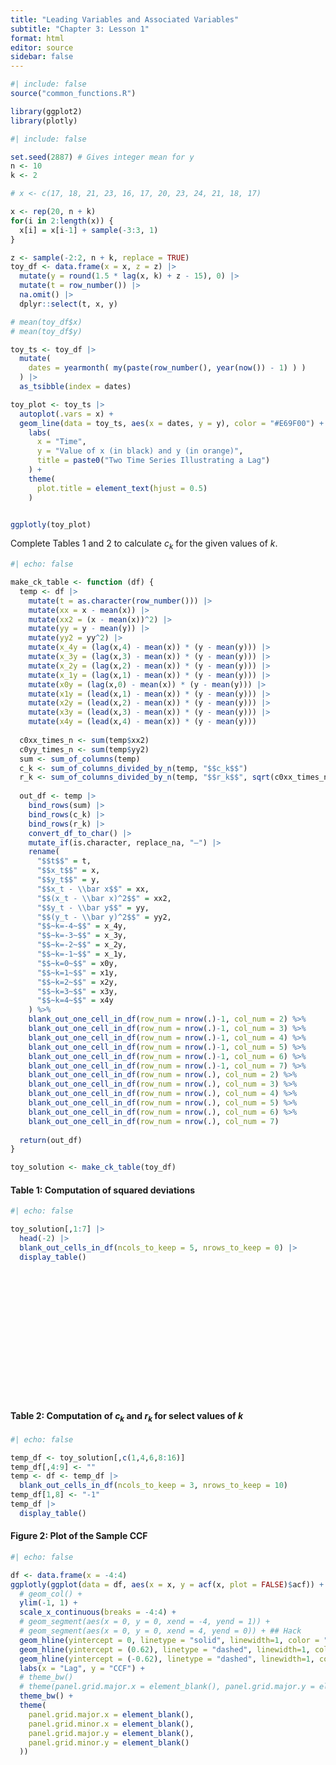 ```yaml
---
title: "Leading Variables and Associated Variables"
subtitle: "Chapter 3: Lesson 1"
format: html
editor: source
sidebar: false
---
```


```r
#| include: false
source("common_functions.R")

library(ggplot2)
library(plotly)
```

```{=html}
<script type="text/javascript">
 function showhide(id) {
    var e = document.getElementById(id);
    e.style.display = (e.style.display == 'block') ? 'none' : 'block';
 }
 
 function openTab(evt, tabName) {
    var i, tabcontent, tablinks;
    tabcontent = document.getElementsByClassName("tabcontent");
    for (i = 0; i < tabcontent.length; i++) {
        tabcontent[i].style.display = "none";
    }
    tablinks = document.getElementsByClassName("tablinks");
    for (i = 0; i < tablinks.length; i++) {
        tablinks[i].className = tablinks[i].className.replace(" active", "");
    }
    document.getElementById(tabName).style.display = "block";
    evt.currentTarget.className += " active";
 }    
</script>
```


<!-- Check Your Understanding -->

<!-- ::: {.callout-tip icon=false title="Check Your Understanding"} -->


```r
#| include: false

set.seed(2887) # Gives integer mean for y
n <- 10
k <- 2

# x <- c(17, 18, 21, 23, 16, 17, 20, 23, 24, 21, 18, 17)

x <- rep(20, n + k)
for(i in 2:length(x)) {
  x[i] = x[i-1] + sample(-3:3, 1)
}

z <- sample(-2:2, n + k, replace = TRUE)
toy_df <- data.frame(x = x, z = z) |>
  mutate(y = round(1.5 * lag(x, k) + z - 15), 0) |>
  mutate(t = row_number()) |>
  na.omit() |>
  dplyr::select(t, x, y)

# mean(toy_df$x)
# mean(toy_df$y)

toy_ts <- toy_df |>
  mutate(
    dates = yearmonth( my(paste(row_number(), year(now()) - 1) ) )
  ) |>
  as_tsibble(index = dates)

toy_plot <- toy_ts |>
  autoplot(.vars = x) +
  geom_line(data = toy_ts, aes(x = dates, y = y), color = "#E69F00") +
    labs(
      x = "Time",
      y = "Value of x (in black) and y (in orange)",
      title = paste0("Two Time Series Illustrating a Lag")
    ) +
    theme(
      plot.title = element_text(hjust = 0.5)
    )


ggplotly(toy_plot)
```

Complete Tables 1 and 2 to calculate $c_k$ for the given values of $k$.

```r
#| echo: false

make_ck_table <- function (df) {
  temp <- df |>
    mutate(t = as.character(row_number())) |>
    mutate(xx = x - mean(x)) |>
    mutate(xx2 = (x - mean(x))^2) |>
    mutate(yy = y - mean(y)) |>
    mutate(yy2 = yy^2) |>
    mutate(x_4y = (lag(x,4) - mean(x)) * (y - mean(y))) |>
    mutate(x_3y = (lag(x,3) - mean(x)) * (y - mean(y))) |>
    mutate(x_2y = (lag(x,2) - mean(x)) * (y - mean(y))) |>
    mutate(x_1y = (lag(x,1) - mean(x)) * (y - mean(y))) |>
    mutate(x0y = (lag(x,0) - mean(x)) * (y - mean(y))) |>
    mutate(x1y = (lead(x,1) - mean(x)) * (y - mean(y))) |>
    mutate(x2y = (lead(x,2) - mean(x)) * (y - mean(y))) |>
    mutate(x3y = (lead(x,3) - mean(x)) * (y - mean(y))) |>
    mutate(x4y = (lead(x,4) - mean(x)) * (y - mean(y)))
  
  c0xx_times_n <- sum(temp$xx2)
  c0yy_times_n <- sum(temp$yy2)
  sum <- sum_of_columns(temp)
  c_k <- sum_of_columns_divided_by_n(temp, "$$c_k$$")
  r_k <- sum_of_columns_divided_by_n(temp, "$$r_k$$", sqrt(c0xx_times_n * c0yy_times_n))
  
  out_df <- temp |>
    bind_rows(sum) |>
    bind_rows(c_k) |>
    bind_rows(r_k) |>
    convert_df_to_char() |>
    mutate_if(is.character, replace_na, "—") |>
    rename(
      "$$t$$" = t,
      "$$x_t$$" = x,
      "$$y_t$$" = y,
      "$$x_t - \\bar x$$" = xx,
      "$$(x_t - \\bar x)^2$$" = xx2,
      "$$y_t - \\bar y$$" = yy,
      "$$(y_t - \\bar y)^2$$" = yy2,
      "$$~k=-4~$$" = x_4y,
      "$$~k=-3~$$" = x_3y,
      "$$~k=-2~$$" = x_2y,
      "$$~k=-1~$$" = x_1y,
      "$$~k=0~$$" = x0y,
      "$$~k=1~$$" = x1y,
      "$$~k=2~$$" = x2y,
      "$$~k=3~$$" = x3y,
      "$$~k=4~$$" = x4y
    ) %>% 
    blank_out_one_cell_in_df(row_num = nrow(.)-1, col_num = 2) %>% 
    blank_out_one_cell_in_df(row_num = nrow(.)-1, col_num = 3) %>% 
    blank_out_one_cell_in_df(row_num = nrow(.)-1, col_num = 4) %>% 
    blank_out_one_cell_in_df(row_num = nrow(.)-1, col_num = 5) %>% 
    blank_out_one_cell_in_df(row_num = nrow(.)-1, col_num = 6) %>% 
    blank_out_one_cell_in_df(row_num = nrow(.)-1, col_num = 7) %>% 
    blank_out_one_cell_in_df(row_num = nrow(.), col_num = 2) %>% 
    blank_out_one_cell_in_df(row_num = nrow(.), col_num = 3) %>% 
    blank_out_one_cell_in_df(row_num = nrow(.), col_num = 4) %>% 
    blank_out_one_cell_in_df(row_num = nrow(.), col_num = 5) %>% 
    blank_out_one_cell_in_df(row_num = nrow(.), col_num = 6) %>% 
    blank_out_one_cell_in_df(row_num = nrow(.), col_num = 7) 
  
  return(out_df)
}

toy_solution <- make_ck_table(toy_df)
```

#### Table 1: Computation of squared deviations

```r
#| echo: false

toy_solution[,1:7] |> 
  head(-2) |> 
  blank_out_cells_in_df(ncols_to_keep = 5, nrows_to_keep = 0) |>
  display_table()
```

<br>
<br>
<br>
<br>
<br>
<br>
<br>
<br>
<br>
<br>
<br>
<br>

#### Table 2: Computation of $c_k$ and $r_k$ for select values of $k$

```r
#| echo: false

temp_df <- toy_solution[,c(1,4,6,8:16)] 
temp_df[,4:9] <- ""
temp <- df <- temp_df |> 
  blank_out_cells_in_df(ncols_to_keep = 3, nrows_to_keep = 10) 
temp_df[1,8] <- "-1"
temp_df |>
  display_table()
```



<!-- -   Use the figure below as a guide to plot the ccf values. -->

#### Figure 2: Plot of the Sample CCF

```r
#| echo: false

df <- data.frame(x = -4:4)
ggplotly(ggplot(data = df, aes(x = x, y = acf(x, plot = FALSE)$acf)) +
  # geom_col() +
  ylim(-1, 1) +
  scale_x_continuous(breaks = -4:4) + 
  # geom_segment(aes(x = 0, y = 0, xend = -4, yend = 1)) + 
  # geom_segment(aes(x = 0, y = 0, xend = 4, yend = 0)) + ## Hack
  geom_hline(yintercept = 0, linetype = "solid", linewidth=1, color = "black") +
  geom_hline(yintercept = (0.62), linetype = "dashed", linewidth=1, color = "#0072B2") +  # Texbooks says these lines should be at (-0.1 +/- 2/sqrt(10)). Used +/-(2.6/4.2), based on measurements made visually with a ruler from the figure generated by R.
  geom_hline(yintercept = (-0.62), linetype = "dashed", linewidth=1, color = "#0072B2") +
  labs(x = "Lag", y = "CCF") +
  # theme_bw()   
  # theme(panel.grid.major.x = element_blank(), panel.grid.major.y = element_blank())
  theme_bw() +
  theme(
    panel.grid.major.x = element_blank(),
    panel.grid.minor.x = element_blank(),
    panel.grid.major.y = element_blank(),
    panel.grid.minor.y = element_blank()
  ))
```

<!-- -   Are any of the ccf values statistically significant? If so, which one(s)? -->

<!-- ::: -->

